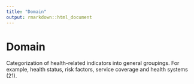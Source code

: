 ```yaml
---
title: "Domain"
output: rmarkdown::html_document
---
```


# Domain

Categorization of  health-related indicators  into general  groupings. For  example,  health  status, risk  factors, service coverage  and health systems (21).
